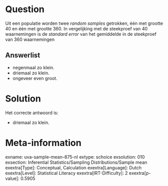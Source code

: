Question
========

Uit een populatie worden twee *random samples* getrokken, één met
grootte 40 en één met grootte 360. In vergelijking met de steekproef van
40 waarnemingen is de *standard error* van het gemiddelde in de
steekproef van 360 waarnemingen


Answerlist
----------

* negenmaal zo klein.
* driemaal zo klein.
* ongeveer even groot.

Solution
========

Het correcte antwoord is: 

* driemaal zo klein.

Meta-information
================
exname: uva-sample-mean-875-nl
extype: schoice
exsolution: 010
exsection: Inferential Statistics/Sampling Distributions/Sample mean
exextra[Type]: Conceptual, Calculation
exextra[Language]: Dutch
exextra[Level]: Statistical Literacy
exextra[IRT-Difficulty]: 2
exextra[p-value]: 0.5905
